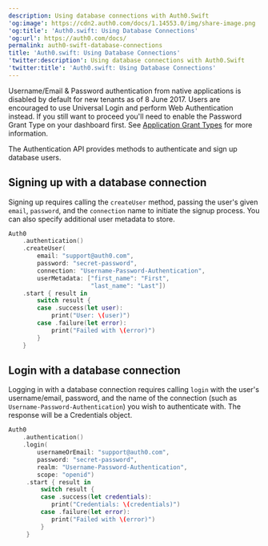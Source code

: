 ```yaml
---
description: Using database connections with Auth0.Swift
'og:image': https://cdn2.auth0.com/docs/1.14553.0/img/share-image.png
'og:title': 'Auth0.swift: Using Database Connections'
'og:url': https://auth0.com/docs/
permalink: auth0-swift-database-connections
title: 'Auth0.swift: Using Database Connections'
'twitter:description': Using database connections with Auth0.Swift
'twitter:title': 'Auth0.swift: Using Database Connections'
---
```

<Card title="Database authentication on Native platforms">

Username/Email & Password authentication from native applications is disabled by default for new tenants as of 8 June 2017. Users are encouraged to use Universal Login and perform Web Authentication instead. If you still want to proceed you'll need to enable the Password Grant Type on your dashboard first. See [Application Grant Types](/docs/get-started/applications/application-grant-types) for more information.

</Card>

The Authentication API provides methods to authenticate and sign up database users.

## Signing up with a database connection

Signing up requires calling the `createUser` method, passing the user's given `email`, `password`, and the `connection` name to initiate the signup process. You can also specify additional user metadata to store.

```swift lines
Auth0
    .authentication()
    .createUser(
        email: "support@auth0.com",
        password: "secret-password",
        connection: "Username-Password-Authentication",
        userMetadata: ["first_name": "First",
                       "last_name": "Last"])
    .start { result in
        switch result {
        case .success(let user):
            print("User: \(user)")
        case .failure(let error):
            print("Failed with \(error)")
        }
    }
```

## Login with a database connection

Logging in with a database connection requires calling `login` with the user's username/email, password, and the name of the connection (such as `Username-Password-Authentication`) you wish to authenticate with. The response will be a Credentials object.

```swift lines
Auth0
    .authentication()
    .login(
        usernameOrEmail: "support@auth0.com",
        password: "secret-password",
        realm: "Username-Password-Authentication",
        scope: "openid")
     .start { result in
         switch result {
         case .success(let credentials):
            print("Credentials: \(credentials)")
         case .failure(let error):
            print("Failed with \(error)")
         }
     }
```